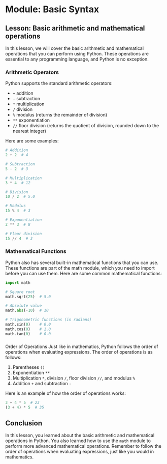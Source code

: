 # Module: Basic Syntax

## Lesson: Basic arithmetic and mathematical operations

In this lesson, we will cover the basic arithmetic and mathematical operations that you can perform using Python. These operations are essential to any programming language, and Python is no exception.

### Arithmetic Operators

Python supports the standard arithmetic operators:

- `+` addition
- `-` subtraction
- `*` multiplication
- `/` division
- `%` modulus (returns the remainder of division)
- `**` exponentiation
- `//` floor division (returns the quotient of division, rounded down to the nearest integer)

Here are some examples:

```python
# Addition
2 + 2  # 4

# Subtraction
5 - 2  # 3

# Multiplication
3 * 4  # 12

# Division
10 / 2  # 5.0

# Modulus
15 % 4  # 3

# Exponentiation
2 ** 3  # 8

# Floor division
15 // 4  # 3
```

### Mathematical Functions

Python also has several built-in mathematical functions that you can use. These functions are part of the math module, which you need to import before you can use them. Here are some common mathematical functions:

```python
import math

# Square root
math.sqrt(25)  # 5.0

# Absolute value
math.abs(-10)  # 10

# Trigonometric functions (in radians)
math.sin(0)    # 0.0
math.cos(0)    # 1.0
math.tan(0)    # 0.0
```

###

Order of Operations
Just like in mathematics, Python follows the order of operations when evaluating expressions. The order of operations is as follows:

1. Parentheses `()`
2. Exponentiation `**`
3. Multiplication `*`, division `/`, floor division `//`, and modulus `%`
4. Addition `+` and subtraction `-`

Here is an example of how the order of operations works:

```python
3 + 4 * 5  # 23
(3 + 4) * 5  # 35
```

## Conclusion

In this lesson, you learned about the basic arithmetic and mathematical operations in Python. You also learned how to use the `math` module to perform more advanced mathematical operations. Remember to follow the order of operations when evaluating expressions, just like you would in mathematics.

